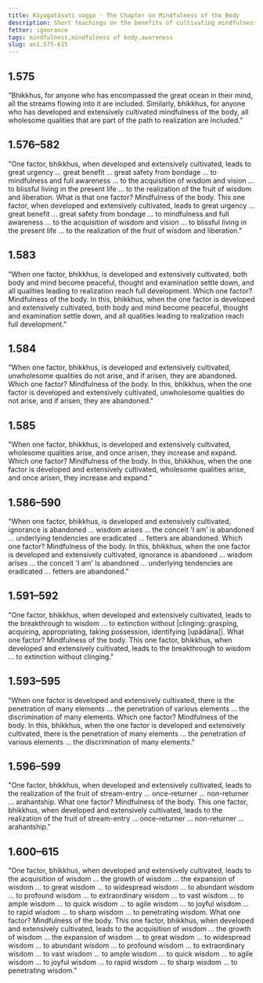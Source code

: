 ```yaml
---
title: Kāyagatāsati vagga - The Chapter on Mindfulness of the Body
description: Short teachings on the benefits of cultivating mindfulness of the body.
fetter: ignorance
tags: mindfulness,mindfulness of body,awareness
slug: an1.575-615
---
```


## 1.575

"Bhikkhus, for anyone who has encompassed the great ocean in their mind, all the streams flowing into it are included. Similarly, bhikkhus, for anyone who has developed and extensively cultivated mindfulness of the body, all wholesome qualities that are part of the path to realization are included."

## 1.576–582

"One factor, bhikkhus, when developed and extensively cultivated, leads to great urgency ... great benefit ... great safety from bondage ... to mindfulness and full awareness ... to the acquisition of wisdom and vision ... to blissful living in the present life ... to the realization of the fruit of wisdom and liberation. What is that one factor? Mindfulness of the body. This one factor, when developed and extensively cultivated, leads to great urgency ... great benefit ... great safety from bondage ... to mindfulness and full awareness ... to the acquisition of wisdom and vision ... to blissful living in the present life ... to the realization of the fruit of wisdom and liberation."

## 1.583

"When one factor, bhikkhus, is developed and extensively cultivated, both body and mind become peaceful, thought and examination settle down, and all qualities leading to realization reach full development. Which one factor? Mindfulness of the body. In this, bhikkhus, when the one factor is developed and extensively cultivated, both body and mind become peaceful, thought and examination settle down, and all qualities leading to realization reach full development."

## 1.584

"When one factor, bhikkhus, is developed and extensively cultivated, unwholesome qualities do not arise, and if arisen, they are abandoned. Which one factor? Mindfulness of the body. In this, bhikkhus, when the one factor is developed and extensively cultivated, unwholesome qualities do not arise, and if arisen, they are abandoned."

## 1.585

"When one factor, bhikkhus, is developed and extensively cultivated, wholesome qualities arise, and once arisen, they increase and expand. Which one factor? Mindfulness of the body. In this, bhikkhus, when the one factor is developed and extensively cultivated, wholesome qualities arise, and once arisen, they increase and expand."

## 1.586–590

"When one factor, bhikkhus, is developed and extensively cultivated, ignorance is abandoned ... wisdom arises ... the conceit 'I am' is abandoned ... underlying tendencies are eradicated ... fetters are abandoned. Which one factor? Mindfulness of the body. In this, bhikkhus, when the one factor is developed and extensively cultivated, ignorance is abandoned ... wisdom arises ... the conceit 'I am' is abandoned ... underlying tendencies are eradicated ... fetters are abandoned."

## 1.591–592

"One factor, bhikkhus, when developed and extensively cultivated, leads to the breakthrough to wisdom ... to extinction without |clinging::grasping, acquiring, appropriating, taking possession, identifying [upādāna]|. What one factor? Mindfulness of the body. This one factor, bhikkhus, when developed and extensively cultivated, leads to the breakthrough to wisdom ... to extinction without clinging."

## 1.593–595

"When one factor is developed and extensively cultivated, there is the penetration of many elements ... the penetration of various elements ... the discrimination of many elements. Which one factor? Mindfulness of the body. In this, bhikkhus, when the one factor is developed and extensively cultivated, there is the penetration of many elements ... the penetration of various elements ... the discrimination of many elements."

## 1.596–599

"One factor, bhikkhus, when developed and extensively cultivated, leads to the realization of the fruit of stream-entry ... once-returner ... non-returner ... arahantship. What one factor? Mindfulness of the body. This one factor, bhikkhus, when developed and extensively cultivated, leads to the realization of the fruit of stream-entry ... once-returner ... non-returner ... arahantship."

## 1.600–615

"One factor, bhikkhus, when developed and extensively cultivated, leads to the acquisition of wisdom ... the growth of wisdom ... the expansion of wisdom ... to great wisdom ... to widespread wisdom ... to abundant wisdom ... to profound wisdom ... to extraordinary wisdom ... to vast wisdom ... to ample wisdom ... to quick wisdom ... to agile wisdom ... to joyful wisdom ... to rapid wisdom ... to sharp wisdom ... to penetrating wisdom. What one factor? Mindfulness of the body. This one factor, bhikkhus, when developed and extensively cultivated, leads to the acquisition of wisdom ... the growth of wisdom ... the expansion of wisdom ... to great wisdom ... to widespread wisdom ... to abundant wisdom ... to profound wisdom ... to extraordinary wisdom ... to vast wisdom ... to ample wisdom ... to quick wisdom ... to agile wisdom ... to joyful wisdom ... to rapid wisdom ... to sharp wisdom ... to penetrating wisdom."
